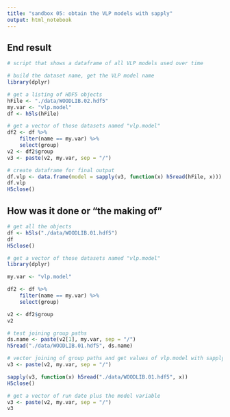 ```yaml
---
title: "sandbox 05: obtain the VLP models with sapply"
output: html_notebook
---
```


## End result

```r
# script that shows a dataframe of all VLP models used over time

# build the dataset name, get the VLP model name
library(dplyr)

# get a listing of HDF5 objects
hFile <- "./data/WOODLIB.02.hdf5"
my.var <- "vlp.model"
df <- h5ls(hFile)

# get a vector of those datasets named "vlp.model"
df2 <- df %>%
    filter(name == my.var) %>%
    select(group)
v2 <- df2$group
v3 <- paste(v2, my.var, sep = "/")

# create dataframe for final output
df.vlp <- data.frame(model = sapply(v3, function(x) h5read(hFile, x)))
df.vlp
H5close()
```


## How was it done or "the making of"

```r
# get all the objects
df <- h5ls("./data/WOODLIB.01.hdf5")
df
H5close()
```

```r
# get a vector of those datasets named "vlp.model"
library(dplyr)

my.var <- "vlp.model"

df2 <- df %>%
    filter(name == my.var) %>%
    select(group)

v2 <- df2$group
v2
```

```r
# test joining group paths
ds.name <- paste(v2[1], my.var, sep = "/")
h5read("./data/WOODLIB.01.hdf5", ds.name)
```

```r
# vector joining of group paths and get values of vlp.model with sapply
v3 <- paste(v2, my.var, sep = "/")

sapply(v3, function(x) h5read("./data/WOODLIB.01.hdf5", x))
H5close()
```





```r
# get a vector of run date plus the model variable
v3 <- paste(v2, my.var, sep = "/")
v3
```

